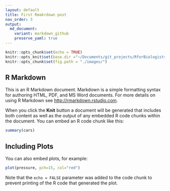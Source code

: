 ```yaml
---
layout: default
title: First Rmakrdown post
nav_order: 3
output:
  md_document:
    variant: markdown_github
    preserve_yaml: true
---
```



```r
knitr::opts_chunk$set(echo = TRUE)
knitr::opts_knit$set(base.dir ="~/Documents/git_projects/RforBiologists/docs/", base.url = "/")
knitr::opts_chunk$set(fig.path = "./images/")
```

## R Markdown

This is an R Markdown document. Markdown is a simple formatting syntax for authoring HTML, PDF, and MS Word documents. For more details on using R Markdown see <http://rmarkdown.rstudio.com>.

When you click the **Knit** button a document will be generated that includes both content as well as the output of any embedded R code chunks within the document. You can embed an R code chunk like this:

```r
summary(cars)
```

## Including Plots

You can also embed plots, for example:

```r
plot(pressure, pch=15, col="red")
```

Note that the `echo = FALSE` parameter was added to the code chunk to prevent printing of the R code that generated the plot.
